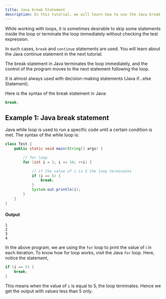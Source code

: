 ```yaml
---
title: Java break Statement
description: In this tutorial, we will learn how to use the Java break statement to terminate a loop or switch statement.
---
```


While working with loops, it is sometimes desirable to skip some statements inside the loop or terminate the loop immediately without checking the test expression.

In such cases, `break` and `continue` statements are used. You will learn about the Java continue statement in the next tutorial.

The break statement in Java terminates the loop immediately, and the control of the program moves to the next statement following the loop.

It is almost always used with decision-making statements (Java if...else Statement).

Here is the syntax of the break statement in Java:

```java
break;
```



## Example 1: Java break statement

Java while loop is used to run a specific code until a certain condition is met. The syntax of the while loop is:

```java
class Test {
    public static void main(String[] args) {

        // for loop
        for (int i = 1; i <= 10; ++i) {

            // if the value of i is 5 the loop terminates
            if (i == 5) {
                break;
            }
            System.out.println(i);
        }
    }
}
```
#### Output

```text
1
2
3
4
```

In the above program, we are using the `for` loop to print the value of i in each iteration. To know how for loop works, visit the Java `for` loop. Here, notice the statement,

```java
if (i == 5) {
    break;
}
```
This means when the value of `i` is equal to 5, the loop terminates. Hence we get the output with values less than 5 only.



